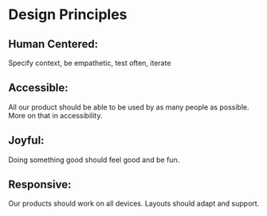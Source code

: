 
<Meta title="Basics/Design Principles" />

# Design Principles

## Human Centered:

Specify context, be empathetic, test often, iterate

## Accessible:

All our product should be able to be used by as many people as possible. More on that in accessibility.

## Joyful:

Doing something good should feel good and be fun.

## Responsive:

Our products should work on all devices. Layouts should adapt and support.

